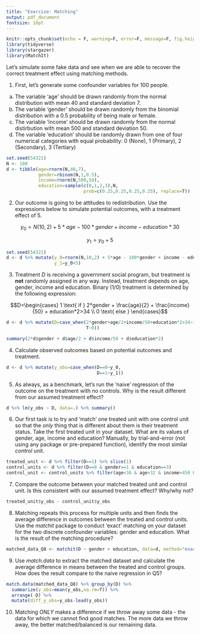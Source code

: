```yaml
---
title: "Exercise: Matching"
output: pdf_document
fontsize: 16pt
---
```


```r
knitr::opts_chunk$set(echo = F, warning=F, error=F, message=F, fig.height=3, fig.width=3, include=F)
library(tidyverse)
library(stargazer)
library(MatchIt)
```

Let's simulate some fake data and see when we are able to recover the correct treatment effect using matching methods. 

1. First, let's generate some confounder variables for 100 people. 
(a) The variable 'age' should be drawn randomly from the normal distribution with mean 40 and standard deviation 7.
(b) The variable 'gender' should be drawn randomly from the binomial distribution with a 0.5 probability of being male or female.
(c) The variable 'income' should be drawn randomly from the normal distirbution with mean 500 and standard deviation 50.
(d) The variable 'education' should be randomly drawn from one of four numerical categories with equal probability: 0 (None), 1 (Primary), 2 (Secondary), 3 (Tertiary)

```r
set.seed(54321)
N <- 100
d <- tibble(age=rnorm(N,40,7),
            gender=rbinom(N,1,0.5),
            income=rnorm(N,500,50),
            education=sample(c(0,1,2,3),N,
                             prob=c(0.25,0.25,0.25,0.25), replace=T))
```

2. Our outcome is going to be attitudes to redistribution. Use the expressions below to simulate potential outcomes, with a treatment effect of 5.

$$y_0=N(10,2)+5*age - 100*gender + income - education*30$$ 

$$y_1=y_0+5$$

```r
set.seed(54321)
d <- d %>% mutate(y_0=rnorm(N,10,2) + 5*age - 100*gender + income - education*30,
                  y_1=y_0+5)
```

3. Treatment $D$ is receiving a government social program, but treatment is **not** randomly  assigned in any way. Instead, treatment depends on age, gender, income and education. Binary (1/0) treatment is determined by the following expression:

$$D=\begin{cases}
1 \text{ if } 2*gender + \frac{age}{2} + \frac{income}{50} + education*2>34 \\ 
0 \text{ else }
\end{cases}$$

```r
d <- d %>% mutate(D=case_when(2*gender+age/2+income/50+education*2>34~1,
                              T~0))

summary(2*d$gender + d$age/2 + d$income/50 + d$education*2)
```

4. Calculate observed outcomes based on potential outcomes and treatment.

```r
d <- d %>% mutate(y_obs=case_when(D==0~y_0,
                                  D==1~y_1))
```

5. As always, as a benchmark, let's run the 'naive' regression of the outcome on the treatment with no controls. Why is the result different from our assumed treatment effect?

```r
d %>% lm(y_obs ~ D, data=.) %>% summary()
```

6. Our first task is to try and 'match' one treated unit with one control unit so that the *only* thing that is different about them is their treatment status. Take the first treated unit in your dataset. What are its values of gender, age, income and education? Manually, by trial-and-error (not using any package or pre-prepared function), identify the most similar *control* unit.

```r
treated_unit <- d %>% filter(D==1) %>% slice(1)
control_units <- d %>% filter(D==0 & gender==1 & education==3)
control_unit <- control_units %>% filter(age<36 & age>32 & income>450 & income<570)
```

7. Compare the outcome between your matched treated unit and control unit. Is this consistent with our assumed treatment effect? Why/why not?

```r
treated_unit$y_obs - control_unit$y_obs
```

8. Matching repeats this process for multiple units and then finds the average difference in outcomes between the treated and control units. Use the _matchit_ package to conduct 'exact' matching on your dataset for the two discrete confounder variables: gender and education. What is the result of the matching procedure?

```r
matched_data_Q8 <- matchit(D ~ gender + education, data=d, method="exact")
```

9. Use _match.data_ to extract the matched dataset and calculate the average difference in means between the treated and control groups. How does the result compare to the naive regression in Q5?

```r
match.data(matched_data_Q8) %>% group_by(D) %>%
  summarize(y_obs=mean(y_obs,na.rm=T)) %>%
  arrange(-D) %>%
  mutate(diff_y_obs=y_obs-lead(y_obs))
```

10. Matching *ONLY* makes a difference if we throw away some data - the data for which we cannot find good matches. The more data we throw away, the better matched/balanced is our remaining data.

```r

```

